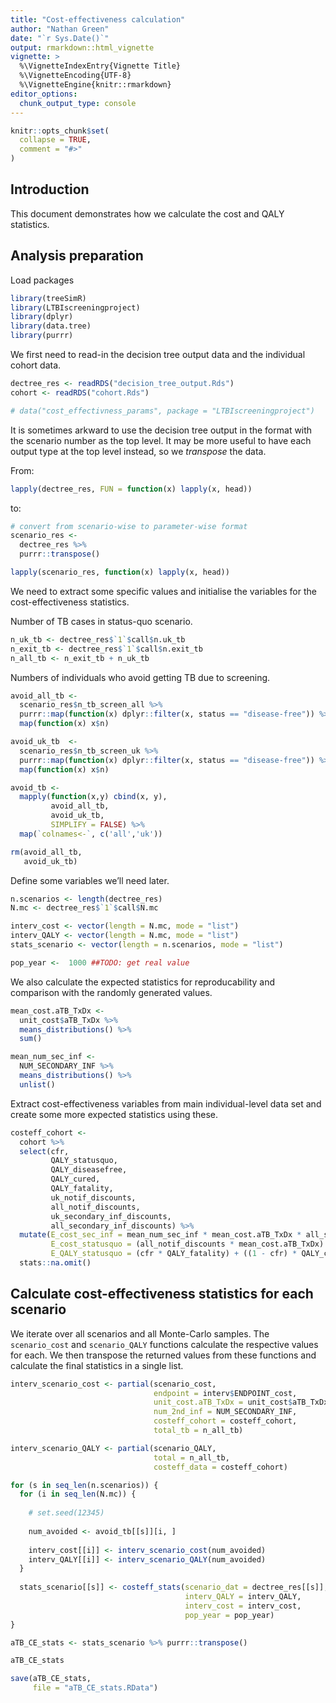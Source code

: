 ```yaml
---
title: "Cost-effectiveness calculation"
author: "Nathan Green"
date: "`r Sys.Date()`"
output: rmarkdown::html_vignette
vignette: >
  %\VignetteIndexEntry{Vignette Title}
  %\VignetteEncoding{UTF-8}
  %\VignetteEngine{knitr::rmarkdown}
editor_options: 
  chunk_output_type: console
---
```


```r
knitr::opts_chunk$set(
  collapse = TRUE,
  comment = "#>"
)
```


## Introduction

This document demonstrates how we calculate the cost and QALY statistics.


## Analysis preparation

Load packages

```r
library(treeSimR)
library(LTBIscreeningproject)
library(dplyr)
library(data.tree)
library(purrr)
```

We first need to read-in the decision tree output data and the individual cohort data.

```r
dectree_res <- readRDS("decision_tree_output.Rds")
cohort <- readRDS("cohort.Rds")
```

```r
# data("cost_effectivness_params", package = "LTBIscreeningproject")
```

It is sometimes arkward to use the decision tree output in the format with the scenario number as the top level.
It may be more useful to have each output type at the top level instead, so we _transpose_ the data.

From:

```r
lapply(dectree_res, FUN = function(x) lapply(x, head))
```

to:

```r
# convert from scenario-wise to parameter-wise format
scenario_res <-
  dectree_res %>%
  purrr::transpose()

lapply(scenario_res, function(x) lapply(x, head))
```

We need to extract some specific values and initialise the variables for the cost-effectiveness statistics.

Number of TB cases in status-quo scenario.

```r
n_uk_tb <- dectree_res$`1`$call$n.uk_tb
n_exit_tb <- dectree_res$`1`$call$n.exit_tb
n_all_tb <- n_exit_tb + n_uk_tb
```

Numbers of individuals who avoid getting TB due to screening.

```r
avoid_all_tb <-
  scenario_res$n_tb_screen_all %>%
  purrr::map(function(x) dplyr::filter(x, status == "disease-free")) %>%
  map(function(x) x$n)

avoid_uk_tb  <-
  scenario_res$n_tb_screen_uk %>%
  purrr::map(function(x) dplyr::filter(x, status == "disease-free")) %>%
  map(function(x) x$n)

avoid_tb <-
  mapply(function(x,y) cbind(x, y),
         avoid_all_tb,
         avoid_uk_tb,
         SIMPLIFY = FALSE) %>% 
  map(`colnames<-`, c('all','uk'))

rm(avoid_all_tb,
   avoid_uk_tb)
```

Define some variables we'll need later.

```r
n.scenarios <- length(dectree_res)
N.mc <- dectree_res$`1`$call$N.mc

interv_cost <- vector(length = N.mc, mode = "list")
interv_QALY <- vector(length = N.mc, mode = "list")
stats_scenario <- vector(length = n.scenarios, mode = "list")

pop_year <-  1000 ##TODO: get real value
```


We also calculate the expected statistics for reproducability and comparison with the randomly generated values.

```r
mean_cost.aTB_TxDx <-
  unit_cost$aTB_TxDx %>% 
  means_distributions() %>%
  sum()

mean_num_sec_inf <-
  NUM_SECONDARY_INF %>%
  means_distributions() %>%
  unlist()
```

Extract cost-effectiveness variables from main individual-level data set and create some more expected statistics using these.

```r
costeff_cohort <-
  cohort %>%
  select(cfr,
         QALY_statusquo,
         QALY_diseasefree,
         QALY_cured,
         QALY_fatality,
         uk_notif_discounts,
         all_notif_discounts,
         uk_secondary_inf_discounts,
         all_secondary_inf_discounts) %>% 
  mutate(E_cost_sec_inf = mean_num_sec_inf * mean_cost.aTB_TxDx * all_secondary_inf_discounts,
         E_cost_statusquo = (all_notif_discounts * mean_cost.aTB_TxDx) + E_cost_sec_inf,
         E_QALY_statusquo = (cfr * QALY_fatality) + ((1 - cfr) * QALY_cured)) %>%
  stats::na.omit()
```


## Calculate cost-effectiveness statistics for each scenario

We iterate over all scenarios and all Monte-Carlo samples.
The `scenario_cost` and `scenario_QALY` functions calculate the respective values for each.
We then transpose the returned values from these functions and calculate the final statistics in a single list.

```r
interv_scenario_cost <- partial(scenario_cost,
                                endpoint = interv$ENDPOINT_cost,
                                unit_cost.aTB_TxDx = unit_cost$aTB_TxDx,
                                num_2nd_inf = NUM_SECONDARY_INF,
                                costeff_cohort = costeff_cohort,
                                total_tb = n_all_tb)

interv_scenario_QALY <- partial(scenario_QALY,
                                total = n_all_tb,
                                costeff_data = costeff_cohort)

for (s in seq_len(n.scenarios)) {
  for (i in seq_len(N.mc)) {
    
    # set.seed(12345)
    
    num_avoided <- avoid_tb[[s]][i, ]
    
    interv_cost[[i]] <- interv_scenario_cost(num_avoided)
    interv_QALY[[i]] <- interv_scenario_QALY(num_avoided)
  }
  
  stats_scenario[[s]] <- costeff_stats(scenario_dat = dectree_res[[s]],
                                       interv_QALY = interv_QALY,
                                       interv_cost = interv_cost,
                                       pop_year = pop_year)
}

aTB_CE_stats <- stats_scenario %>% purrr::transpose()

aTB_CE_stats

save(aTB_CE_stats,
     file = "aTB_CE_stats.RData")
```


